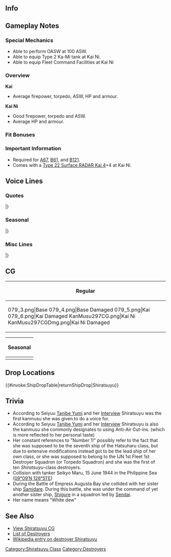 ==Info==
{{KanmusuInfo|ID=079}}
{{KanmusuInfo|ID=079a}}
{{KanmusuInfo|ID=297}}

==Gameplay Notes==
===Special Mechanics===
* Able to perform OASW at 100 ASW.
* Able to equip Type 2 Ka-Mi tank at Kai Ni.
* Able to equip Fleet Command Facilities at Kai Ni

===Overview===
'''Kai'''
* Average firepower, torpedo, ASW, HP and armour.  

'''Kai Ni'''
* Good firepower, torpedo and ASW.
* Average HP and armour.

===Fit Bonuses===
{{:{{BASEPAGENAME}}/Equipment Bonuses}}
{{clear}}

===Important Information===
* Required for [[Quests#A67|A67]], [[Quests#B61|B61]], and [[Quests#B121|B121]].
* Comes with a [[Type 22 Surface RADAR Kai 4]]+4 at Kai Ni.

==Voice Lines==
===Quotes===
{{ShipquoteHeader}}
{{ShipquoteKai
|scenario = Introduction
|origin = 白露型の一番艦、白露です。はい、一番艦です！
|translation = I'm the 1st ship of the Shiratsuyu-class, Shiratsuyu. Yes, I'm the number one ship!
|audio = Shiratsuyu-Introduction.ogg
}}
{{ShipquoteKai
|scenario = Introduction
|kai2 = yes
|origin = 提督、一番大きく改装した、白露だよ。やっぱ一番館だし。さあ、一緒に行こう！
|translation = I'm Shiratsuyu that just received the greatest remodel, Admiral. I'm definitely the number one ship. Now, let's go!
|audio = ShiratsuyuKaiNi-Intro.mp3
}}
{{ShipquoteKai
|scenario = Library
|origin = 初春型駆逐艦の次に開発された白露型の1番艦、白露だよ！
そう、1番艦だよ、1番艦。色々と改良された艦隊型駆逐艦なんだから！
え？慌ててタンカーと衝突しないようにって？大丈夫！
|translation = Developed after the Hatsuharu-class, I'm the 1st ship of the Shiratsuyu-class, Shiratsuyu!
That's right I'm the number one ship. Number one. I'm a fleet destroyer with lots of improvements!<ref>The first 6 Shiratsuyu-class ships were supposed to be the last 6 ships of the Hatsuharu-class. But were considered a new class due to extensive modifications such as; a thicker hull instead of ballast to improve stability, more extensive use of electric welding, and quadruple torpedo mounts.</ref>
Eh? "Don't be in a rush and collide with a tanker"? I'll be fine!<ref>She collided with the tanker Seiyo Maru near [https://en.wikipedia.org/wiki/Surigao_Strait Surigao Strait] while trying to avoid torpedoes from US submarines. This caused her depth charges and ammunition to explode which sunk her.</ref>
|audio = Shiratsuyu-Library.ogg
}}
{{ShipquoteKai
|scenario = Secretary 1
|origin = 何々？あたしの出番？
|translation = What is it? Is it my turn?
|audio = Shiratsuyu-Secretary_1.ogg
}}
{{ShipquoteKai
|scenario = Secretary 1
|kai = yes
|origin = 時雨さ、なんかすーごい面倒な、でもって懐かしいやつとは会えるを気がしない？なんだかな…
|translation = Hey Shigure, don't you just get the feeling like we'll meet some suuuuper annoying but familiar face? I wonder why...
|audio = Shiratsuyu Kai Secretary 1.mp3
}}
<!--{{ShipquoteKai
|scenario = Secretary 1
|kai2 = yes
|origin = 何々？やっぱあたしの出番？だよね！
|translation = What is it? Is it my turn? Of course!
|audio = ShiratsuyuKai2-Sec1.mp3
}}-->
{{ShipquoteKai
|scenario = Secretary 2
|origin = はぁーい！呼びましたか―？
|translation = Yesss~! Did you call me~?
|audio = Shiratsuyu-Secretary_2.ogg
}}
{{ShipquoteKai
|scenario = Secretary 2
|kai2 = yes
|origin = 一番なあたし、読んだ？えへへへぇ、任せてくれちゃって。
|translation = Did you call for the number one? Ehehehe, leave it all to me.
|audio = ShiratsuyuKaiNi-Sec2.mp3
}}
{{ShipquoteKai
|scenario = Secretary 3
|origin = 提督ぅー、白露とそんなにお話したいのー？よぉーし、とことん付き合っちゃうよー！
|translation = Do you like to talk with me that much Admiral~? Alright then, I'll keep you company till the end!
|audio = Shiratsuyu-Secretary_3.ogg
}}
{{ShipquoteKai
|scenario = Secretary Idle
|kai = yes
|origin = 提督ーぅ...もうちょっと頑張ろーよーぅ！一番目指すよー！
|translation = Admiral... work harder~! Aim to be number one~!
|audio = Shiratsuyu-Idle.ogg
}}
{{ShipquoteKai
|scenario = Secretary (Married)
|origin = 提督もみんなの一番になって欲しいなぁ～。うん！今日一番のいい笑顔！
|translation = I hope I can be the number one for both Admiral and everyone else~. Yup! This is my best smile today!
|audio = Shiratsuyu-Wedding_Line.ogg
}}
{{ShipquoteKai
|scenario = Wedding
|origin = えへ…提督、いい風ね…。あたしが一番好きな物って？ナ～イショッ♪
|translation =Ehe, That's a nice wind right Admiral? What do I like the most? That's~ a~ secret~♪
|audio = Shiratsuyu-Wedding.ogg
}}
{{ShipquoteKai
|scenario = Player's Score
|origin = 提督、お手紙だよー。
|translation = It's a letter for you Admiral.
|audio = Shiratsuyu-Looking_At_Scores.ogg
}}
{{ShipquoteKai
|scenario = Player's Score
|kai2 = yes
|origin = 提督、情報見るな？いいよ。ほい！なぁ、どれどれ。
|translation = You want to see the intelligence, Admiral? Alright. Here! Hey, lemme see.
|audio = ShiratsuyuKaiNi-PlayerScore.mp3
}}
{{ShipquoteKai
|scenario = Joining the Fleet
|origin = さぁー、張り切って行きましょー！
|translation = Now, let's go all out~!
|audio = Shiratsuyu-Joining_A_Fleet.ogg
}}
{{ShipquoteKai
|scenario = Joining the Fleet
|kai2 = yes
|origin = さあて、張り切っていちゃいますか！
|translation = Now, let's get to work!
|audio = ShiratsuyuKaiNi-JoinFleet.mp3
}}
{{ShipquoteKai
|scenario = Equipment 1
|origin = ふっふー、強くなっちゃったー。<ref>Shared with Supply before Kai.</ref>
|translation = Fufu~ I got stronger~
|audio = Shiratsuyu-Equip1.mp3
}}
{{ShipquoteKai
|scenario = Equipment 1
|kai2 = yes
|origin = えへへへぇ、これこれ、これよ！明石さんに、感謝。
|translation = Ehehehe, this is definitely it! Thanks, Akashi.
|audio = ShiratsuyuKaiNi-Equip1.mp3
}}
{{ShipquoteKai
|scenario = Equipment 2
|origin = カッコよくなった！やったね！
|translation = I got cooler! Alright!
|audio = Shiratsuyu-Equipment_1.ogg
}}
{{ShipquoteKai
|scenario = Equipment 2
|kai2 = yes
|origin = 提督、一番いい装備積んでよね？そう？よーし！
|translation = You'll set me up with the best equipment right, Admiral? Really? Hooray!
|audio = ShiratsuyuKaiNi-Equip2.mp3
}}
{{ShipquoteKai
|scenario = Equipment 3
|origin = いっちばーん！
|translation = I'm number one!
|audio = Shiratsuyu-Equipment_2.ogg
}}
{{ShipquoteKai
|scenario = Equipment 3
|kai2 = yes
|origin = いーちーばーん！
|translation = I'm number one!
|audio = ShiratsuyuKaiNi-Equip3.mp3
}}
{{ShipquoteKai
|scenario = Supply
|kai = yes
|origin = うん！いっぱいにね！
|translation = Yup! That fills me up!
|audio = ShiratsuyuKai-Supply.ogg
}}
{{ShipquoteKai
|scenario = Supply
|kai2 = yes
|origin = ご飯は大好き！いっぱい食べるよ！いただきます！
|translation = I really love rice! I'm going to eat lots! Thanks for the food!
|audio = ShiratsuyuKaiNi-Supply.mp3
}}
{{ShipquoteKai
|scenario = Docking (Minor Damage)
|origin = 準備万端！
|translation = Preparations done!
|audio = Shiratsuyu-Docking_Minor.ogg
}}
{{ShipquoteKai
|scenario = Docking (Minor Damage)
|kai2 = yes
|origin = んはぁ、ちょっとお風呂。一緒に入る？…う、嘘だよ。
|translation = Aaah, I'm going for a short bath. Want to join me? ...I-I'm just kidding.
|audio = ShiratsuyuKaiNi-DockMinor.mp3
}}
{{ShipquoteKai
|scenario = Docking (Major Damage)
|origin = しっかり治してね…。
|translation = Repair me properly okay...
|audio = Shiratsuyu-Docking_Major.ogg
}}
{{ShipquoteKai
|scenario = Docking (Major Damage)
|kai2 = yes
|origin = だあぁー！一番のいっちょらを…許すまじぃ。クソ、お風呂にちょっこうだ！
|translation = Guaaaah! My best clothes are... You'll pay for this. Damnit, I'm going to take a bath!
|audio = ShiratsuyuKaiNi-DockMajor.mp3
}}
{{ShipquoteKai
|scenario = Construction
|origin = 新メンバーが到着したよ！
|translation = A new member has arrived!
|audio = Shiratsuyu-Construction.ogg
}}
{{ShipquoteKai
|scenario = Construction
|kai2 = yes
|origin = 新しい子か？一番に挨拶しなくちゃ！
|translation = It's a new girl? I'll have to give her the best welcome!
|audio = ShiratsuyuKaiNi-Construction.mp3
}}
{{ShipquoteKai
|scenario = Returning from Sortie
|origin = 作戦が終わった艦隊が戻って来たね。
|translation = The operation is over, the fleet has returned.
|audio = Shiratsuyu-Returning_From_Sortie.ogg
}}
{{ShipquoteKai
|scenario = Starting a Sortie
|origin = 白露型1番艦白露、出ます！
|translation = 1st ship of the Shiratsuyu-class, Shiratsuyu, heading out!
|audio = Shiratsuyu-Starting_A_Sorie.ogg
}}
{{ShipquoteKai
|scenario = Starting a Sortie
|kai2 = yes
|origin = いい時雨、お姉ちゃんの活躍、見てなさい。
|translation = Alright, Shigure; just watch what your older sister can do.
|audio = ShiratsuyuKaiNi-Sortie.mp3
}}
{{ShipquoteKai
|scenario = Starting a Battle
|origin = 一番先に、敵艦発見！
|translation = I found the enemy ships first!
|audio = Shiratsuyu-Battle_Start.ogg
}}
{{ShipquoteKai
|scenario = Attack
|origin = いーっけぇー！
|translation = Let's~ goooo~!
|audio = Shiratsuyu-Attack.ogg
}}
{{ShipquoteKai
|scenario = Night Battle Attack
|origin = まいどありー♪
|translation = Please come again~♪<ref>As in asking a customer to return for more.</ref>
|audio = Shiratsuyu-Night_Attack.ogg
}}
{{ShipquoteKai
|scenario = Night Battle
|origin = 一番に突っ込むよ！ついて来てー！
|translation = I'll charge in first! Follow me~!
|audio = Shiratsuyu-Night_Battle.ogg
}}
{{ShipquoteKai
|scenario = MVP
|origin = もっちろん！あたしが一番に決まってるじゃない！ねぇ？
|translation = Of course! Isn't it obvious that I'll be number one? Hey?
|audio = Shiratsuyu-MVP.ogg
}}
{{ShipquoteKai
|scenario = MVP
|kai2 = yes
|origin = もちろん！このあたしが一番に決まってるじゃ。ねぇ？
|translation = Of course! It's expected that I'm number one. Right?
|audio = ShiratsuyuKaiNi-MVP.mp3
}}
{{ShipquoteKai
|scenario = Minor Damage 1
|origin = うわーっ、しまった！
|translation = Whoa~, damn it!
|audio = Shiratsuyu-Minor_Damage_1.ogg
}}
{{ShipquoteKai
|scenario = Minor Damage 2
|origin = きゃあっ！痛いって！
|translation = Kyaaah! That hurts!
|audio = Shiratsuyu-Minor_Damage_2.ogg
}}
{{ShipquoteKai
|scenario = Minor Damage2
|kai2 = yes
|origin = うわぁ！回避運動は気をつけるよ！
|translation = Whoa! Pay attention to evasive maneouvers!
|audio = ShiratsuyuKaiNi-MinorDmg2.mp3
}}
{{ShipquoteKai
|scenario = Major Damage
|origin = 寒いし、痛いし、恥ずかしいし…んもぉー、今に見てなさいよぉーっ！
|translation = It's cold, it hurts, it's embarrassing... Jeez, don't look at me now~!
|audio = Shiratsuyu-Major_Damage.ogg
}}
{{ShipquoteKai
|scenario = Major Damage
|kai2 = yes
|origin = ん、なら…にまに見てなさいよ！もう一回来て、ギッタギタしてやるから！
|translation = J-just... you wait and see! I'll come back again and crush you!
|audio = ShiratsuyuKaiNi-MajorDmg.mp3
}}
{{ShipquoteKai
|scenario = Sunk
|origin = うそ…私…沈むの…？
|translation = No way... I'm... sinking...?
|audio = Shiratsuyu-Sunk.ogg
}}
|} <references/>

{{clear}}

===Seasonal===
{{SeasonalHeaderOld}}
{{SeasonalQuote
|scenario = [[Seasonal/New_Year_2015|New Year 2015]]
|origin =あけましておめでとう！いっちばーん沢山入ったお年玉をちょうだい！提督！
|translation =	Happy New Year! Give me the most New Year’s money! Admiral!
|audio =Shiratsuyu _New_Years_Day_2016.ogg
|notes = 
}}
{{SeasonalQuote
|scenario = [[Seasonal/Setsubun_2015|Setsubun 2015]]
|origin = 福は内ー、鬼はー外！ふふ♪楽しいかもー節分。村雨的にはどうなの？
|translation =	Luck in, demons out! Fufu♪ Setsubun is fun. What do you think, Murasame?
|audio =Shiratsuyu _Setsubun_2015_Sec1.ogg
|notes = 
}}
{{SeasonalQuote
|scenario = [[Seasonal/Valentine%27s_Day_2015|Valentine’s Day 2015]]
|origin = 提督、はい。いっちばん美味しいチョコ、あげるね♪　絶対食べるんだよ？
|translation =	Here, Admiral. I’ll give you the tastiest chocolate♪ Make sure you eat it alright?
|audio = Shiratsuyu_Valentine_Sec1.ogg
|notes = Secretary 1
}}
{{SeasonalQuote
|scenario = [[Seasonal/White_Day_2015|White Day 2015]]
|origin = 提督！はい！一番いいバレンタインのお返し頂戴！えっ！？ないのぉ～！？
|translation =	Admiral! Yes! Please give me the best gift in return for Valentine’s! Eh!? You don’t have one!?
|audio = Shiratsuyu_White_Day_2016.ogg
|notes = 
}}
{{SeasonalQuote
|scenario = [[Seasonal/Second_Anniversary|2nd Anniversary]]
|origin = 提督、今日はいちばーん特別な日だよ？やったね！あたしも嬉しい！うん！
|translation =	Today is the most special day you know, Commander? Alright! I’m happy too! Yep!
|audio =079_Shiratsuyu _2ndAnniv.mp3
|notes = 
}}
{{SeasonalQuote
|scenario = [[Seasonal/Early_Summer_Season_Update|Early Summer 2015]]
|origin = 梅雨が明ければ夏だよね！海開きではいっちばんに泳ぎたいな！ねっ！！
|translation =	It’s summer after the rainy season! I want to be the first to swim once the beach opens! Yeah!!
|audio = Shiratsuyu_Early_Summer_HQ_1.ogg
|notes =Secretary 1
}}
{{SeasonalQuote
|scenario = [[Seasonal/Early_Summer_Season_Update|Early Summer 2015]]
|origin = うん！夏は夏で盛り上がらないと！提督もいっしょに浜辺に行こうよぅ！いひひひひ……！
|translation =	Yup! You have to get hyped for summer! Let’s go to the beach together, Admiral! Ihihihi….!
|audio = Shiratsuyu _Early_Summer_HQ_2.ogg
|notes =Secretary 2
}}
{{SeasonalQuote
|scenario = [[Seasonal/Early_Summer_Season_Update|Early Summer 2015]]
|origin = あぁ、これ？いやぁ浜辺での夏季特別演習に必要って長門さんが……ちょっと早いけど。
|translation =	Ah, this? Well, Nagato said we needed this for special summer training on the beach… But it’s a bit early for that.
|audio = Shiratsuyu _Early_Summer_HQ_3.ogg
|notes =Secretary 3
}}
{{SeasonalQuote
|scenario = [[Seasonal/Early_Summer_Season_Update|Early Summer 2015]]
|origin = だー、お気に入りの水着なのに～！許すまじ～、お風呂に直行だ～！
|translation =	Gah, my favourite swimsuit! I won’t forgive you. I’m going in the bath!
|audio = Shiratsuyu _Early_Summer_Docking_Moderate_Dmg.ogg
|notes =Docking (Major)
}}
{{SeasonalQuote
|scenario = [[Seasonal/Early_Summer_Season_Update|Early Summer 2015]]
|origin = えぇ！肌焼けてる！？まじ？しまった～オイル塗るの忘れてた。やばい！
|translation =	Eh! I’m getting sunburned!? Seriously? Oh no, I forgot the oil. Uhoh!
|audio = Shiratsuyu _Early_Summer_Join_Fleet.ogg
|notes =Joining the Fleet
}}
{{SeasonalQuote
|scenario = [[Seasonal/Mid_Summer_Season_Update|Midsummer 2015]]
|origin = やった、夏だ！水着に着替えて海に行こ？海に、あたし一番乗り～
|translation =	Alright, it’s summer! Why don’t we change into swimsuits and go to the sea? I’m the most excited about the sea~
|audio = Shiratsuyu_Mid_Summer.ogg
|notes =
}}
{{SeasonalQuote
|scenario = [[Seasonal/Early_Autumn_2015_Seasonal_Update|Early Autumn 2015]]
|origin = んー季節は秋だね。少し寒くなってきたかな？でもまだ半袖で行けるよね！
|translation =	Hmm, it’s autumn now. It’s gotten a bit colder huh? But short sleeves are still fine! 
|audio = Shiratsuyu_Early_Autumn2015.ogg
|notes =
}}
{{SeasonalQuote
|scenario = [[Seasonal/Christmas_2015|Christmas 2015]]
|origin = メリークリスマス！なんだか楽しいよね、クリスマス！一年で一番好き！
|translation =	Merry Christmas! Christmas sure is fun! It’s my favourite time of year!
|audio = Shiratsuyu_Christmas_2015_Sec1.ogg
|notes =Secretary 1
}}
{{SeasonalQuote
|scenario = [[Seasonal/End_of_Year_2015|End of Year 2015]]
|origin = やあ！もう今年もこんな押し迫っていろいろやることもあって。どうしよう！？
|translation =	Yo! There’s so many things to do at the end of the year. What will I do!?
|audio = Shiratsuyu_Year_End_2015_Sec1.ogg
|notes = 
}}
{{SeasonalQuote
|scenario = [[Seasonal/Third_Anniversary|3rd Anniversary]]
|origin = ジャッジャンー！やった！三周年だよ！三・周・年！提督、提督、やったね！
|translation =	Taaadaaaah! Hooray! It’s the 3rd Anniversary now. The~ 3rd~ Anniversary~! Admiral, Admiral; we made it!
|audio = Shiratsuyu_3rd_Anniversary_Sec1.mp3
|notes = 
}}
{{SeasonalQuote
|scenario = [[Seasonal/Rainy_Season_2016|Rainy Season 2016]]
|origin = 一番効き目があるてるてる坊主作ろうっと…ん…ん…あれ…あれれ？む、難しい…
|translation =	I’ll make the most effective teruteru bouzu… Hmm… Hmm… Huh… Huuuh? Th-this is hard…
|audio = Shiratsuyu_Rainy_Season_2016_Sec1.mp3
|notes = 
}}
{{SeasonalQuote
|scenario = [[Seasonal/Early_Summer_2016|Early Summer 2016]]
|origin = 今年も一番最初に、水着で白浜に突撃だぁ！白露型、私についてきて！
|translation =	I’ll be the first one on the beach in a swimsuit again this year! Follow me, Shiratsuyu-class!
|audio = Shiratsuyu_Early_Summer_Sec2_2016.ogg
|notes = Secretary 2
}}
{{SeasonalQuote
|scenario = [[Seasonal/Autumn_2016|Autumn 2016]]
|origin = 一番に浴衣だよ！どうかな？早く秋祭りに行って、一番いいところ花火見よう！コラ！
|translation =	A yukata is the most important thing! Don’t you think? Let’s hurry up and pick the best spot to watch the fireworks! Come on!
|audio = Shiratsuyu_Autumn_2017_Sec1.mp3
|notes = Secretary 1
}}
{{SeasonalQuote
|scenario = [[Seasonal/Autumn_2016|Autumn 2016]]
|origin = お祭りって良いよね、楽しいよね。提督がいっちばん楽しい時って、どんな時？
|translation =	Festivals are great, they’re fun too. When do you have the most fun, Admiral?
|audio = Shiratsuyu_Autumn_2016_Sec2.mp3
|notes = Secretary 2
}}
{{SeasonalQuote
|scenario = [[Seasonal/Autumn_2016|Autumn 2016]]
|origin = うぅ、なんか寒くなってきたよね。半袖だとちょっときついよねぇ…くっしゅんっ！
|translation =	Urgh, it’s gotten kinda cold. It’s a bit hard to wear short sleeves now… *Hachoo*! 
|audio = Shiratsuyu_Late_Autumn_2017_Sec1.mp3
|notes = 
}}
{{SeasonalQuote
|scenario = [[Seasonal/Christmas_2016|Christmas 2016]]
|origin = さあ、提督一番いいプレゼントを白露にちょうだい。一番いいのだろ。一番！
|translation =	Come on, give me the best present, Admiral! Only the very best will do!
|audio = Shiratsuyu_Christmas_Sec2.mp3
|notes = Secretary 2
}}
{{SeasonalQuote
|scenario = [[Seasonal/Early_Summer_2017|Early Summer 2017]]
|origin = 長波、それ、いいお握りだね。うん、僕も食べたいな。えぇ、そ、そうなんだ。そう…僕も料理やってみようかな。
|translation =	Those onigiri look nice, Naganami. Yeah, I’d like to try some. Eh, i-is that so. I see… I’d like to try making some too.
|audio = Shigure_Sec1_Summer_2017.mp3
|notes = 
}}{{SeasonalQuote
|scenario = [[Seasonal/Christmas_2017|Christmas 2017]]
|origin = 村雨さん、なんかそわそわしてない？なんだよ、お姉ちゃんに見せろよ！うむむ…何隠してんのさあ…
|translation =	What are you fiddling with, Mursame? Come on, show your big sis! Hmmm… What are you hiding…
|audio = Shiratsuyu_Christmas_Sec3.mp3
|notes = Secretary 3
}}
{{SeasonalQuote
|scenario = [[Seasonal/Fifth_Anniversary|5th Anniversary]]
|origin = じゃーじゃぁんー！やった！五周年だよ、提督！五・周・年！やったね、提督！なんかおごって。
|translation =	Ta-daaaah! Hooray! It’s the 5th Anniversary, Admiral! The. 5th. Anniversary! It’s amazing, Admiral! I’m kind of proud.
|audio = Shiratsuyu_5th_Anniversary_Sec1.mp3
|notes = 
}}
{{SeasonalQuote
|scenario = [[Seasonal/Rainy_Season_2018|Rainy Season 2018]]
|origin = あぁ、もう！この季節、雨が多くって、ちょっといやだね。提督、なんか面白いこと、しない？えぇ、艤装の整備…あぁ、はい。
|translation = Ah, jeez! I don’t like how it always rains during this time of year. How about we go do something interesting, Admiral? Eh, equipment maintenance… Ah, yes.
|audio = Shiratsuyu_Rainy_Season_2018_Sec2.mp3
|notes = Secretary 2
}}
{{SeasonalQuote
|scenario = [[Seasonal/Summer_2018|Summer 2018]]
|origin = 今年も一番最初に、水着で砂浜に突撃だー！白露型、ついてきて！
|translation =	I'll be the first one to charge onto the beach in a swimsuit this year tooo! Shiratsuyu-class, follow me!
|audio = Shiratsuyu_Summer_2018_Sec2.mp3
|notes = Secretary 2
}}
{{SeasonalQuote
|scenario = [[Seasonal/Summer_2018|Summer 2018]]
|origin = あぁ、水着？ふふふん、大丈夫大丈夫。夏は来年もまた来るから、ねぇ？
|translation =	Ah, a swimsuit? Fufufun, don't worry about that. Summer will come again next year, right?
|audio = ShiratsuyuKai2_Summer_2018_Sec3.mp3
|notes = Kai Ni Secretary 3
}}
{{SeasonalQuote
|scenario = [[Seasonal/Saury_2018|Saury 2018]]
|origin = そうっか、もう秋刀魚の季節ですね。いいよ、やっちゃうか！
|translation =	I see, it's already saury season. Oh well, let's do this!
|audio = Shiratsuyu_Sec2_Saury_2018.mp3
|notes = Secretary 2
}}
{{SeasonalQuote
|scenario = [[Seasonal/Late_Autumn_2018|Late Autumn 2018]]
|origin = あぁ、提督、おいも食べる？少しなら分けてあげるよ。
|translation =	Ah, Admiral, want to have some sweet potato? I'll share a bit with you.
|audio = Shiratsuyu_Late_Autumn_2018_Sec1.mp3
|notes = Secretary 1
}}
{{SeasonalQuote
|scenario = [[Seasonal/Late_Autumn_2018|Late Autumn 2018]]
|origin = そう？オーケー。はい、これ。どう？美味しいよね？やっぱこれが一番！
|translation =	Really? OK. Here you go. How is it? It's delicious right? This is definitely number one!
|audio = Shiratsuyu_Late_Autumn_2018_Sec2.mp3
|notes = Secretary 2
}}
{{SeasonalQuote
|scenario = [[Seasonal/Sixth_Anniversary|6th Anniversary]]
|origin = じゃーじゃぁん！やった！六周年だよ、提督！六・週・年！あはははぁ。やちまったね。ごちそうおごって！
|translation =	Ta-daaaaah! Hooray! It's the 6th Anniversary, Admiral! The~ 6th~ Anniversary~! Ahahaha. We did it. It's your treat!
|audio = Shiratsuyu_6th_Anniversary_Sec1.mp3
|notes = 
}}
{{SeasonalQuote
|scenario = [[Seasonal/Saury_2019|Saury 2019]]
|origin = 提督、今年は鰯で行くの？いいじゃん！あたし、鰯大好きなんだ！お寿司でを断然光り物。安くて、一番美味しい！
|translation =	Admiral, we're going after sardines this year? That's great! I really love sardines! It's the best as sushi with skin-on slices. It's cheap and it's the most delicious thing!<ref>Due to the poor saury catch in 2019, the Naval Base Saury Festival was expanded to include sardines.</ref>
|audio = Shiratsuyu_Saury_2019_Sec1.mp3
|notes = 
}}
{{SeasonalQuote
|scenario = [[Seasonal/Seventh_Anniversary|7th Anniversary]]
|origin = じゃっ、じゃ～んっ！やったぁ！七周年だよ、提督。七・周・年、わははは！いや、八年目だよ。白露たち、すごい！こんなときだから、提督の自炊手料理でいいよ。ごちそう食べたい！
|translation =	Ta-daaah! Hooraaay! It's the 7th Anniversary, Admiral. The. 7th. Anniversary. Ahahaha! Whew, it's the 8th year now. We're amazing! I'd like to eat your home cooked food at a time like this. I wanna eat good food!
|audio = Shiratsuyu_7th_Anniversary_Secretary_1.mp3
|notes = 
}}
{{SeasonalQuote
|scenario = [[Seasonal/Summer_2020|Summer 2020]]
|origin = あぁ、やっぱり！やっぱりだよ。あぁ、もう、なんだかな。
|translation =	Ah, it's that! You know, that. Ah, jeez, what was it again.
|audio = Shiratsuyu_Kai_Ni_Summer_2020_Secretary_2.mp3
|notes = Kai Ni Secretary 2
}}
{{SeasonalQuote
|scenario = [[Seasonal/Late_Autumn_2020|Late Autumn 2020]]
|origin = さあ、時雨、あたしたちの任務、一番先にパッパッとやつけちゃう。早く帰て、私ん部屋で、焼き芋と読書！ん〜、最高だね？
|translation =	Come on, Shigure, let's finish up our mission as soon as possible. Then we'll hurry home and have roasted sweet potatoes while reading in my room! Mmm, doesn't that sound great?
|audio = Shiratsuyu_Kai_Ni_Late_Autumn_2020_Secretary_3.mp3
|notes = Secretary 3
}}
{{SeasonalQuote
|scenario = [[Seasonal/Late_Autumn_2020|Late Autumn 2020]]
|origin = お芋、一番！食べる？
|translation =	Sweet potatoes are the best! Want some?
|audio = Shiratsuyu_Late_Autumn_2020_Equipment_3.mp3
|notes = Equipment 3
}}
{{SeasonalQuote
|scenario = [[Seasonal/Late_Autumn_2020|Late Autumn 2020]]
|origin = お芋、一っ番！食べる？
|translation =	Sweet potatoes are the beeeest! Want some?
|audio = Shiratsuyu_Kai_Ni_Late_Autumn_2020_Equipment_3.mp3
|notes = Kai Ni Equipment 3
}}
{{SeasonalQuote
|scenario = [[Seasonal/Late_Autumn_2020|Late Autumn 2020]]
|origin = やっぱ、この季節は…はむ…焼き芋が一番と…ん？…ん、ん…あれで！？敵じゃ！？い、一番に、敵艦発見！
|translation =	Sweet potatoes are definitely...*nom*... the best at this time of year... Hmm? ...*chew*, *gulp*... Huh!? It's the enemy!? I-I've spotted the enemy first!
|audio = Shiratsuyu_Late_Autumn_2020_Starting_A_Battle.mp3
|notes = Starting a Battle
}}
{{SeasonalQuote
|scenario = [[Seasonal/Late_Autumn_2020|Late Autumn 2020]]
|origin = やっぱ、この季節は…はむ、む、む…焼き芋が一番と…って、ん、ん…あれで！？敵じゃ！？い、一番に、敵艦発見！
|translation =	Sweet potatoes are definitely...*omnomnom*... the best at this time of year... Eh? ...*chew*, *gulp*... Huh!? It's the enemy!? I-I've spotted the enemy first!
|audio = Shiratsuyu_Kai_Ni_Late_Autumn_2020_Starting_A_Battle.mp3
|notes = Kai Ni Starting a Battle
}}
{{SeasonalQuote
|scenario = [[Seasonal/Late_Autumn_2020|Late Autumn 2020]]
|origin = さあ、お芋しまって、ん、一番先に…ん…突っ込むよ！ついてきて！
|translation =	Right, I'll finish off this sweet potato *chew* and be the... *gulp*... first one in! Follow me!
|audio = Shiratsuyu_Late_Autumn_2020_Night_Battle.mp3
|notes = Night Battle
}}
{{SeasonalQuote
|scenario = [[Seasonal/Late_Autumn_2020|Late Autumn 2020]]
|origin = ん、さあ、お芋しまって一番先に、突っ込むよ！ついてきて！
|translation =	*gulp* Right, I've finishted the sweet potato so I'll be the first one in! Follow me!
|audio = Shiratsuyu_Kai_Ni_Late_Autumn_2020_Night_Battle.mp3
|notes = Kai Ni Night Battle
}}
{{SeasonalQuote
|scenario = [[Seasonal/Valentine's_Day_2021|Valentine's Day 2021]]
|origin = ヘックチュウ。やっぱまだちょっとこの格好寒いな。有明、時雨、ちょっとまってや…ヘックチュウ。うわあぁ。
|translation = Achoo. It's still too cold to be dressed like this. Ariake, Shigure, wait for... achoo. Brrrr.
|audio = Shiratsuyu_Valentines_2021_Secretary_3.mp3
|notes = Secretary 3
}}
{{SeasonalQuote
|scenario = [[Seasonal/Eighth_Anniversary|8th Anniversary]]
|origin = じゃ〜じゃ〜ん！えへ！やった！八周年だよ、提督！八・周・年〜！あはは。いや、九年目だよ。白露たち、ガチすごいよね？提督の最高の御馳走、食べたい〜。お願い！
|translation =	TA-DAAAAAH! Ehe! Hooray! It's the 8th Anniversary, Admiral! The- 8th- Anniversary! Ahaha. Woow, it's the 9th year. We Shiratsuyus are super amazing, aren't we? I wanna have a huge feast, Admiral. Please!
|audio = Shiratsuyu_8th Anniversary_Secretary_1.mp3
|notes = 
}}
{{SeasonalQuote
|scenario = [[Seasonal/Rainy_Season_2021|Rainy Season 2021]]
|origin = 梅雨のジメジメ雨も、こんな気分の毎日も、もうすぐ終わり。そう！お姉ちゃんを信じなさい！あぁ、有明！私のご飯取ってくんな！こら、お〜い！ 
|translation =	These grey and dreary rainy days will be over soon. Yup! Just trust me! Hey, Ariake! Don't take my food! Heeey! 
|audio = Shiratsuyu_Rainy Season 2021_Secretary_2.mp3
|notes = Secretary 2
}}
|}<references/>

{{clear}}

===Misc Lines===
{{SeasonalHeaderOld}}
{{SeasonalQuote
|scenario = [[Fall 2015 Event]]
|origin = 提督、船団護衛なら任せておいてよ。えぇ、なに、その目…。ん、本当なんだから！いや、潜水艦とかは一番に…ちょっと苦手だけどさ…。
|translation =	Leave the convoy escort t me, Admiral. Eh, what’s with that look… Ngh, I can do it! Well submarines are… the number one thing I can’t handle…
|audio = Shiratsuyu_Fall_Event_2015_Sec1.mp3
|notes = Secretary 1
}}
{{SeasonalQuote
|scenario = [[Fall 2015 Event]]
|origin = 敵の潜水艦なぁ。いや、今ならやっつけられるよ！演習もたくさんやったし、経験もいっぱい積んだし、装備も練度も一番だし！多分、やれるよ！
|translation =	Enemy submarines. No, I’ll can deal with them now! I’ve done a lot of exercises; and gained lots of experience; and my skills and equipment are number one! I can probably do this!
|audio = Shiratsuyu_Fall_Event_2015_Sec2.mp3
|notes = Secretary 2
}}
{{SeasonalQuote
|scenario = [[Seasonal/Setsubun_2018|Shiratsuyu’s Biggest Question]]
|origin = べ、別に、なーにも気にしてないし！
|translation =	I-I’m not interested in it at all!
|audio  = Shiratsuyu_Big_Question_2018_Sec2.mp3
|notes = Secretary 2. Response to [[Murasame|Murasame’s]] Kai Ni.
}}
{{SeasonalQuote
|scenario = [[Seasonal/Setsubun_2018|Shiratsuyu’s Biggest Question]]
|origin = んむ、村雨さ、それでお姉ちゃんを差し置いて、そんないいと思っているの！？み…み、見てろよ！一番いい改二になってやる！きっとだ！
|translation =	Nrgh, did you think it was alright to leave your older sister behind like that, Murasame!? Ju… Ju-just you watch! I’m going to get the greatest Kai Ni ever! I’m sure of it! 
|audio  = Shiratsuyu_Big_Question_2018_Sec3.mp3
|notes = Secretary 3. Response to [[Murasame|Murasame’s]] Kai Ni.
}}
{{SeasonalQuote
|scenario = [[Summer 2019 Event]]
|origin = 一番に突撃だ！時雨、お姉ちゃんについてきてよ！
|translation = I'll be the first to attack! Shigure, follow me!
|audio = Ship_Voice_Shiratsuyu_Kai_Ni_Summer_2019_Event_Friend_Fleet_1.mp3
|notes = Friend Fleet Line
}}
{{SeasonalQuote
|scenario = [[Fall 2019 Event]]
|origin = 提督、大丈夫だって。この海、ちゃんと気をつけるから。一番ちゃんと見張りをするから。信じてよー！
|translation = Admiral, I'll be fine. I'll be very careful on this sea. I'll be the number one lookout. Trust meee!
|audio=Shiratsuyu Fall 2019 Event Secretary 3.mp3
|notes=Secretary 3
}}
{{SeasonalQuote|scenario = [[Fall 2019 Event]]
|origin = さあ、ここは長女のあたしが頑張らないと。いけー！
|translation = Now, it's time for me to do my best as the eldest sister. Take thiiiis!
|audio=Shiratsuyu Fall 2019 Event Attack.mp3
|notes=Attack
}}
{{SeasonalQuote
|scenario = [[Summer 2020 Event]]
|origin = 二十七駆、白露、来たよ。突入するよ、ついてきて。 
|translation =	DesDiv27, Shiratsuyu, has arrived. We're starting the attack, follow me. 
|audio = Ship_Voice_Shiratsuyu_Kai_Ni_Rainy-Summer_2020_Event_Friend_Fleet_1.mp3
|notes = Friend Fleet 1
}}
{{SeasonalQuote
|scenario = [[Summer 2020 Event]]
|origin = 白露、了解。任せなさい！ 
|translation =	Shiratsuyu, acknowledging. Leave it to me! 
|audio = Ship_Voice_Shiratsuyu_Kai_Ni_Rainy-Summer_2020_Event_Friend_Fleet_2.mp3
|notes = Friend Fleet 2
}}
|}<references/>

{{clear}}

==CG==
{| class="mw-collapsible mw-collapsed wikitable" style="width: 100%;"
!Regular
|-
|<gallery>
079_3.png|Base
079_4.png|Base Damaged
079_5.png|Kai
079_6.png|Kai Damaged
KanMusu297CG.png|Kai Ni
KanMusu297CGDmg.png|Kai Ni Damaged
</gallery>
|}

{| class="mw-collapsible mw-collapsed wikitable" style="width: 100%;"
!Seasonal
|-
|<gallery>
79_Shiratsuyu_Early_Summer.png|[[Seasonal/Early_Summer_Season_Update|Early Summer 2015]]
79_Shiratsuyu_Early_Summer dmg.png|[[Seasonal/Early_Summer_Season_Update|Early Summer 2015 Damaged]]
Shiratsuyu_Rainy_Season.png|[[Seasonal/Rainy_Season_2016|Rainy Season 2016]]
Shiratsuyu_Rainy_Season_dmg.png|[[Seasonal/Rainy_Season_2016|Rainy Season 2016 Damaged]]
Shiratsuyu_Autumn_2016.png|[[Seasonal/Autumn_2016|Autumn 2016]]
Shiratsuyu_Autumn_2016_dmg.png|[[Seasonal/Autumn_2016|Autumn 2016 Damaged]]
KanMusu079Autumn.png|[[Seasonal/Autumn_2017|Autumn 2017]]
KanMusu079AutumnDmg.png|[[Seasonal/Autumn_2017|Autumn 2017 Damaged]]
KanMusu297Fall.png|[[Seasonal/Late_Autumn_2018|Kai Ni Late Autumn 2018]]
KanMusu297FallDmg.png||[[Seasonal/Late_Autumn_2018|Kai Ni Late Autumn 2018 Damaged]]
Shiratsuyu Kai Ni Full Summer 2020.png|[[Seasonal/Summer_2020|Kai Ni Summer 2020]]
Shiratsuyu Kai Ni Full Summer 2020_Damaged.png|[[Seasonal/Summer_2020|Kai Ni Summer 2020 Damaged]]
</gallery>
|}

==Drop Locations==
{{#invoke:ShipDropTable|returnShipDrop|Shiratsuyu}}

==Trivia==
*According to Seiyuu [[Tanibe Yumi]] and her [[Tanibe Yumi Interview: Kancolle Style Vol. 3|Interview]] Shiratsuyu was the first kanmusu she was given to do a voice for.
*According to Seiyuu [[Tanibe Yumi]] and her [[Tanibe Yumi Interview: Kancolle Style Vol. 3|Interview]] Shiratsuyu is also the kanmusu she commonly designates to using Anti-Air Cut-ins. (which is more reflected to her personal taste)
*Her constant references to "Number 1!" possibly refer to the fact that she was supposed to be the seventh ship of the Hatsuharu class, but due to extensive modifications instead got to be the lead ship of her own class, or she was supposed to belong to the IJN 1st Fleet 1st Destroyer Squadron (or Torpedo Squadron) and she was the first of ten ''Shiratsuyu''-class destroyers.
*Collision with tanker Seikyo Maru, 15 June 1944 in the Philippine Sea ([http://tools.wmflabs.org/geohack/geohack.php?pagename=Japanese_destroyer_Shiratsuyu&params=09_09_N_126_51_E_ 09°09′N 126°51′E])
*During the Battle of Empress Augusta Bay she collided with her sister ship [[Samidare]]. During this battle, she was under the command of yet another sister ship, [[Shigure]] in a squadron led by [[Sendai]].
*Her name means "White dew"

==See Also==
*[[Shiratsuyu/Gallery|View Shiratsuyu CG]]
*[[EliteDD|List of Destroyers]]
*[[wikipedia:Japanese_destroyer_Shiratsuyu|Wikipedia entry on destroyer Shiratsuyu]]
 {{shiplist}}
[[Category:Shiratsuyu Class]]
[[Category:Destroyers]]